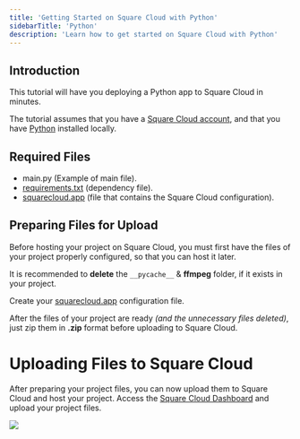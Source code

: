 ```yaml
---
title: 'Getting Started on Square Cloud with Python'
sidebarTitle: 'Python'
description: 'Learn how to get started on Square Cloud with Python'
---
```


## Introduction
This tutorial will have you deploying a Python app to Square Cloud in minutes.

The tutorial assumes that you have a [Square Cloud account](https://squarecloud.app/login), and that you have [Python](https://www.python.org/downloads/) installed locally.

## Required Files
- main.py (Example of main file).
- [requirements.txt](./how-to-create-your-requirements) (dependency file).
- [squarecloud.app](./how-to-create-your-squarecloud-configuration-file) (file that contains the Square Cloud configuration).

## Preparing Files for Upload
Before hosting your project on Square Cloud, you must first have the files of your project properly configured, so that you can host it later.

It is recommended to **delete** the `__pycache__` & **ffmpeg** folder, if it exists in your project.

Create your [squarecloud.app](./how-to-create-your-squarecloud-configuration-file) configuration file.

After the files of your project are ready _(and the unnecessary files deleted)_, just zip them in **.zip** format before uploading to Square Cloud.

# Uploading Files to Square Cloud

After preparing your project files, you can now upload them to Square Cloud and host your project.
Access the [Square Cloud Dashboard](https://squarecloud.app/dashboard/upload) and upload your project files.

<Frame>
  <img src="/images/uploading.gif" style={{ borderRadius: '0.5rem' }} />
</Frame>
